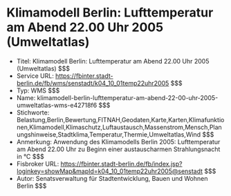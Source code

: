 # Klimamodell Berlin: Lufttemperatur am Abend 22.00 Uhr 2005 (Umweltatlas)
- Titel: Klimamodell Berlin: Lufttemperatur am Abend 22.00 Uhr 2005 (Umweltatlas) $$$
- Service URL: https://fbinter.stadt-berlin.de/fb/wms/senstadt/k04_10_01temp22uhr2005 $$$
- Typ: WMS $$$
- Name: klimamodell-berlin-lufttemperatur-am-abend-22-00-uhr-2005-umweltatlas-wms-e42718f6 $$$
- Stichworte: Belastung,Berlin,Bewertung,FITNAH,Geodaten,Karte,Karten,Klimafunktionen,Klimamodell,Klimaschutz,Luftaustausch,Massenstrom,Mensch,Planungshinweise,Stadtklima,Temperatur,Thermie,Umweltatlas,Wind $$$
- Anmerkung: Anwendung des Klimamodells Berlin 2005: Lufttemperatur am Abend 22.00 Uhr zu Beginn einer austauscharmen Strahlungsnacht in °C $$$
- Fisbroker URL: https://fbinter.stadt-berlin.de/fb/index.jsp?loginkey=showMap&mapId=k04_10_01temp22uhr2005@senstadt $$$
- Autor: Senatsverwaltung für Stadtentwicklung, Bauen und Wohnen Berlin $$$
